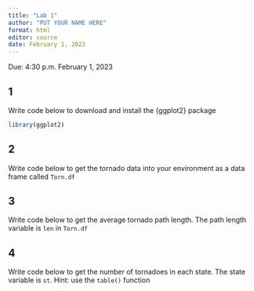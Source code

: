 ```yaml
---
title: "Lab 1"
author: "PUT YOUR NAME HERE"
format: html
editor: source
date: February 1, 2023
---
```


Due: 4:30 p.m. February 1, 2023

## 1

Write code below to download and install the {ggplot2} package
```r

library(ggplot2)
```


## 2

Write code below to get the tornado data into your environment as a data frame called `Torn.df`

## 3

Write code below to get the average tornado path length. The path length variable is `len` in `Torn.df`

## 4

Write code below to get the number of tornadoes in each state. The state variable is `st`. Hint: use the `table()` function
